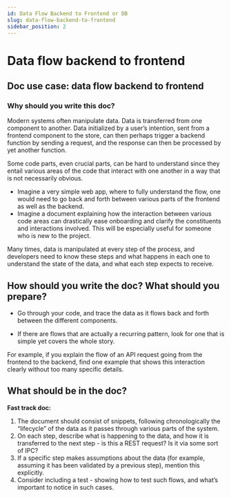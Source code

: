 ```yaml
---
id: Data Flow Backend to Frontend or DB
slug: data-flow-backend-to-frontend
sidebar_position: 2
---
```


# Data flow backend to frontend

## Doc use case: data flow backend to frontend

### Why should you write this doc?
Modern systems often manipulate data. Data is transferred from one component to another. Data initialized by a user’s intention, sent from a frontend component to the store, can then perhaps trigger a backend function by sending a request, and the response can then be processed by yet another function.

Some code parts, even crucial parts, can be hard to understand since they entail various areas of the code that interact with one another in a way that is not necessarily obvious. 

- Imagine a very simple web app, where to fully understand the flow, one would need to go back and forth between various parts of the frontend as well as the backend. 
- Imagine a document explaining how the interaction between various code areas can drastically ease onboarding and clarify the constituents and interactions involved. This will be especially useful for someone who is new to the project.

Many times, data is manipulated at every step of the process, and developers need to know these steps and what happens in each one to understand the state of the data, and what each step expects to receive. 

## How should you write the doc? What should you prepare?

- Go through your code, and trace the data as it flows back and forth between the different components. 

- If there are flows that are actually a recurring pattern, look for one that is simple yet covers the whole story. 

For example, if you explain the flow of an API request going from the frontend to the backend, find one example that shows this interaction clearly without too many specific details.

## What should be in the doc?
**Fast track doc:**

1. The document should consist of snippets, following chronologically the “lifecycle” of the data as it passes through various parts of the system.
2. On each step, describe what is happening to the data, and how it is transferred to the next step - is this a REST request? Is it via some sort of IPC? 
3. If a specific step makes assumptions about the data (for example, assuming it has been validated by a previous step), mention this explicitly.
4. Consider including a test - showing how to test such flows, and what’s important to notice in such cases.
